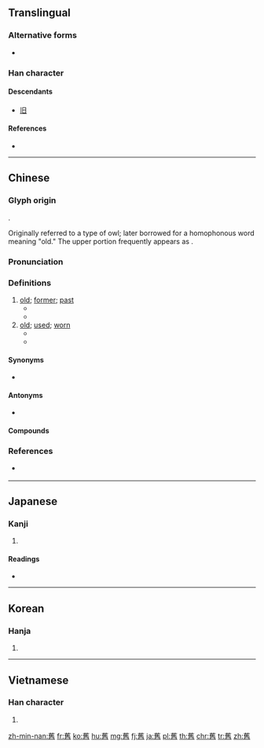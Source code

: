 {{character info/new}}
{{also|旧}}
==Translingual==
{{ja-forms|[[旧]]|[[旧]]|舊}}

===Alternative forms===
* {{l|mul|𦾔}}

===Han character===
{{Han char|rn=134|rad=臼|as=12|sn=18|four=44777|canj=TOGX|ids=⿱雈臼,⿱萑臼}}

====Descendants====
* [[旧]]

====References====
* {{Han ref|kx=1006.010|dkj=30249|dj=1462.030|hdz=53043.180|uh=820A|ud=33290|bh=C2C2|bd=49858}}

----

==Chinese==
{{zh-forms|s=旧|alt=旧}}

===Glyph origin===
{{Han etym}}
{{Han compound|雈|臼|c1=s|c2=p|t1=owl|ls=psc}}.

Originally referred to a type of owl; later borrowed for a homophonous word meaning "old." The upper portion frequently appears as {{zh-l|*萑}}.

===Pronunciation===
{{zh-pron
|m=jiù
|c=gau6
|h=pfs=khiu
|md=gô
|mn=kū/kiū
|mn_note=kū - vernacular; kiū - literary
|mn-t=gu7
|w=3jjieu
|mc=y
|oc=y
|ma=y
|cat=a
}}

===Definitions===
{{zh-hanzi}}

# [[old]]; [[former]]; [[past]]
#* {{zh-x|他 重獲 舊 職。|He got his '''former''' job back.}}
#* {{zh-x|你 的 新 房子 和 你 的 舊 房子 比 起來 怎樣？|How does your new house compare with your '''old''' one?}}
# [[old]]; [[used]]; [[worn]]
#* {{zh-x|地 毯 舊 了，但 還 能 用。|The carpet is '''worn''' but still serviceable.}}
#* {{zh-x|我 在 閣樓 上 有 好幾 箱 舊 衣服。|I've got boxes of '''old''' clothes in the attic.}}

====Synonyms====
* {{zh-l|老|old; aged}}

====Antonyms====
* {{zh-l|新|new}}

====Compounds====
{{zh-der|一仍舊貫|一依舊式|一見如舊|一面如舊|不念舊惡|仍舊|依然如舊|依舊|修舊利廢|光復舊京|光復舊物|共敘舊姻|勛舊|半新不舊|半舊|半面之舊|原舊|厭舊喜新|厭舊貪新|古文舊書|古舊|吃舊鍋粥|吐舊容新|喜新厭舊|因循守舊|如舊|姻舊|守舊|宿學舊儒|宿將舊卒|得新厭舊|得新忘舊|得新棄舊|復舊|復舊如新|忘舊|念舊|思舊|恩舊|感舊|憐新棄舊|懷新思舊|懷舊|戀新忘舊|戀舊|戚舊|折舊|故舊|故舊不棄|敘舊|新愁舊恨|新瓶舊酒|新舊交替|有舊|朋友有舊|棄舊圖新|棄舊憐新|棄舊換新|武林舊事|汰舊換新|游舊|照舊|物歸舊主|率由舊則|率由舊章|班荊道舊|琵琶舊語|知舊|破四舊|破舊|破舊立新|箇舊縣|算舊帳|素舊|翻舊帳|老舊|老街舊鄰|耆舊|舊事|舊五代史|舊交|舊人|舊作|舊例|舊俗|舊公煙|舊刊本|舊制|舊友|舊唐書|舊國|舊地|舊地重遊|舊址|舊型|舊夢重溫|舊大陸|舊好|舊學|舊家|舊家行徑|舊居|舊屬|舊帳|舊年|舊式|舊德|舊念復萌|舊性|舊怨|舊恨|舊恨新愁|舊情|舊惡|舊愁新恨|舊愛宿恩|舊態復萌|舊手|舊攤子|舊故|舊教|舊族|舊日|舊時|舊時風味|舊曆|舊曆年|舊書|舊書攤|舊案|舊業|舊歲|舊燕歸巢|舊物|舊瓶新酒|舊疾復發|舊病|舊病難醫|舊症|舊瘡疤|舊皇曆|舊相識|舊票|舊稱|舊管|舊約|舊約全書|舊習|舊聞|舊臣|舊規|舊觀|舊詩|舊話|舊誼|舊調重彈|舊識新交|舊譜子|舊貨|舊貨攤|舊貫|舊遊|舊道|舊邦|舊都|舊金山|舊雨|舊雨新知|話舊|迎新送舊|送舊迎新|重修舊好|重拾舊歡|重操舊業|重溫舊夢|重溫舊業|釣遊舊地|除舊布新|除舊更新|陳舊|青氈舊物|革舊|革舊鼎新}}

===References===
* {{qualifier|Min Nan}} {{thcwd|12587}}

{{zh-cat|Beginning}}

----

==Japanese==

===Kanji===
{{ja-kanji|grade=|rs=臼12|style=ky|shin=旧}}

# {{defn|lang=ja|sort=臼12}}

====Readings====
* {{ja-readings|on=[[きゅう]] (kyū)|kun=[[ひさしい]] (hisashii), [[ひさしく]] (hisashiku), [[ふるい]] (furui)|nanori=}}

----

==Korean==

===Hanja===
{{ko-hanja|hangeul=구|eumhun=}}

# {{defn|lang=ko|sort=臼12}}

----

==Vietnamese==

===Han character===
{{vi-hantu|[[cựu]], [[lâu]]|rs=臼12}}

# {{defn|lang=vi|sort=臼12}}

[[zh-min-nan:舊]]
[[fr:舊]]
[[ko:舊]]
[[hu:舊]]
[[mg:舊]]
[[fj:舊]]
[[ja:舊]]
[[pl:舊]]
[[th:舊]]
[[chr:舊]]
[[tr:舊]]
[[zh:舊]]